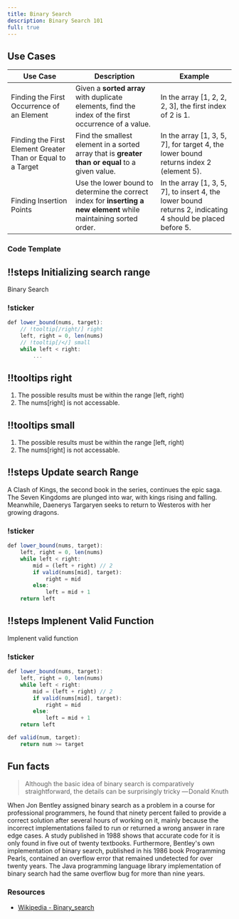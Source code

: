 ```yaml
---
title: Binary Search
description: Binary Search 101
full: true
---
```



## Use Cases

| Use Case  | Description   | Example                                        |
|-----------|-------------|------------------------------------------------|
| Finding the First Occurrence of an Element  | Given a **sorted array** with duplicate elements, find the index of the first occurrence of a value. | In the array [1, 2, 2, 2, 3], the first index of 2 is 1. |
| Finding the First Element Greater Than or Equal to a Target | Find the smallest element in a sorted array that is **greater than or equal** to a given value.     | In the array [1, 3, 5, 7], for target 4, the lower bound returns index 2 (element 5). |
| Finding Insertion Points                    | Use the lower bound to determine the correct index for **inserting a new element** while maintaining sorted order. | In the array [1, 3, 5, 7], to insert 4, the lower bound returns 2, indicating 4 should be placed before 5. |


### Code Template


<Scrollycoding>

## !!steps Initializing search range

Binary Search 


### !sticker

<CodeWithTooltips>

```js !code
def lower_bound(nums, target):
    // !tooltip[/right/] right
    left, right = 0, len(nums)
    // !tooltip[/</] small
    while left < right:
    	...

```

## !!tooltips right

1. The possible results must be within the range [left, right)
2. The nums[right] is not accessable.

## !!tooltips small

1. The possible results must be within the range [left, right)
2. The nums[right] is not accessable.


</CodeWithTooltips>

## !!steps Update search Range

A Clash of Kings, the second book in the series, continues the epic saga. The Seven Kingdoms are plunged into war, with kings rising and falling. Meanwhile, Daenerys Targaryen seeks to return to Westeros with her growing dragons.

### !sticker

<CodeWithTooltips>

```js !code
def lower_bound(nums, target):
    left, right = 0, len(nums)
    while left < right:
    	mid = (left + right) // 2
        if valid(nums[mid], target):
            right = mid
        else:
            left = mid + 1
    return left

```

</CodeWithTooltips>


## !!steps Implenent Valid Function

Implenent valid function

### !sticker

<CodeWithTooltips>

```js !code
def lower_bound(nums, target):
    left, right = 0, len(nums)
    while left < right:
    	mid = (left + right) // 2
        if valid(nums[mid], target):
            right = mid
        else:
            left = mid + 1
    return left

def valid(num, target):
    return num >= target

```

</CodeWithTooltips>

</Scrollycoding>

## Fun facts

> Although the basic idea of binary search is comparatively straightforward, the details can be surprisingly tricky — Donald Knuth

When Jon Bentley assigned binary search as a problem in a course for professional programmers, he found that ninety percent failed to provide a correct solution after several hours of working on it, mainly because the incorrect implementations failed to run or returned a wrong answer in rare edge cases. A study published in 1988 shows that accurate code for it is only found in five out of twenty textbooks. Furthermore, Bentley's own implementation of binary search, published in his 1986 book Programming Pearls, contained an overflow error that remained undetected for over twenty years. The Java programming language library implementation of binary search had the same overflow bug for more than nine years. 

### Resources
- [Wikipedia - Binary_search](https://en.wikipedia.org/wiki/Binary_search#Implementation_issues)
